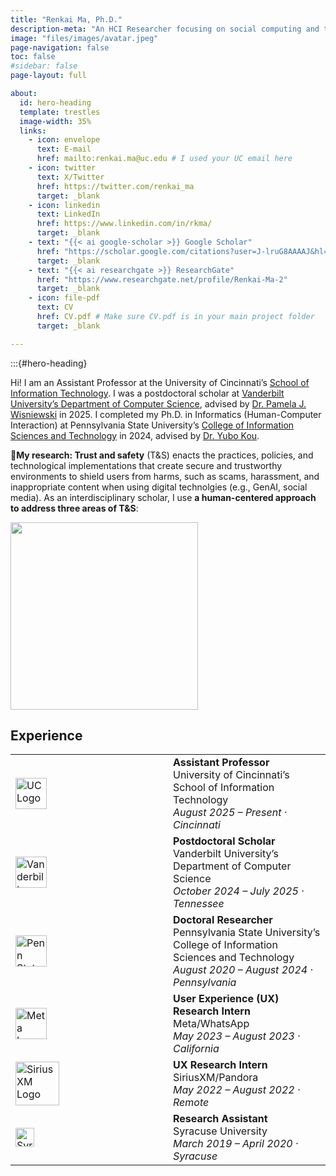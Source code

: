 ```yaml
---
title: "Renkai Ma, Ph.D."
description-meta: "An HCI Researcher focusing on social computing and trust & safety"
image: "files/images/avatar.jpeg"
page-navigation: false
toc: false
#sidebar: false
page-layout: full

about:
  id: hero-heading
  template: trestles
  image-width: 35%
  links:
    - icon: envelope
      text: E-mail
      href: mailto:renkai.ma@uc.edu # I used your UC email here
    - icon: twitter
      text: X/Twitter
      href: https://twitter.com/renkai_ma
      target: _blank
    - icon: linkedin
      text: LinkedIn
      href: https://www.linkedin.com/in/rkma/
      target: _blank
    - text: "{{< ai google-scholar >}} Google Scholar"
      href: "https://scholar.google.com/citations?user=J-lruG8AAAAJ&hl=en&oi=ao"
      target: _blank
    - text: "{{< ai researchgate >}} ResearchGate"
      href: "https://www.researchgate.net/profile/Renkai-Ma-2"
      target: _blank
    - icon: file-pdf
      text: CV
      href: CV.pdf # Make sure CV.pdf is in your main project folder
      target: _blank

---
```


:::{#hero-heading}

Hi! I am an Assistant Professor at the University of Cincinnati's [School of Information Technology](https://cech.uc.edu/schools/it.html). I was a postdoctoral scholar at [Vanderbilt University's Department of Computer Science](https://engineering.vanderbilt.edu/departments/computer-science/), advised by [Dr. Pamela J. Wisniewski](https://scholar.google.com/citations?user=3JZB10QAAAAJ&hl=en) in 2025. I completed my Ph.D. in Informatics (Human-Computer Interaction) at Pennsylvania State University's [College of Information Sciences and Technology](https://ist.psu.edu/) in 2024, advised by [Dr. Yubo Kou](https://scholar.google.com/citations?user=mCz8znkAAAAJ&hl=en).

**🔬My research: Trust and safety** (T&S) enacts the practices, policies, and technological implementations that create secure and trustworthy environments to shield users from harms, such as scams, harassment, and inappropriate content when using digital technolgies (e.g., GenAI, social media). As an interdisciplinary scholar, I use **a human-centered approach to address three areas of T&S**:

![](files/images/myresearchmaps.png){fig-align="center" width="300px"}

## Experience

::: {.table .experience-table tbl-colwidths="[8, 92]"}
| | |
| :-- | :-- |
| ![UC Logo](files/images/UC.svg){width=50px} | **Assistant Professor**<br>University of Cincinnati's School of Information Technology<br>*August 2025 – Present · Cincinnati* |
| ![Vanderbilt Logo](files/images/Metallic.svg){width=50px} | **Postdoctoral Scholar**<br>Vanderbilt University's Department of Computer Science<br>*October 2024 – July 2025 · Tennessee* |
| ![Penn State Logo](files/images/penn-state-university-2.svg){width=50px} | **Doctoral Researcher**<br>Pennsylvania State University's College of Information Sciences and Technology<br>*August 2020 – August 2024 · Pennsylvania* |
| ![Meta Logo](files/images/meta-1.svg){width=50px} | **User Experience (UX) Research Intern**<br>Meta/WhatsApp<br>*May 2023 – August 2023 · California* |
| ![SiriusXM Logo](files/images/SIRI_BIG.svg){width=70px} | **UX Research Intern**<br>SiriusXM/Pandora<br>*May 2022 – August 2022 · Remote* |
| ![Syracuse University Logo](files/images/Syracuse_Orange_logo.svg){width=30px} | **Research Assistant**<br>Syracuse University<br>*March 2019 – April 2020 · Syracuse* |
:::
